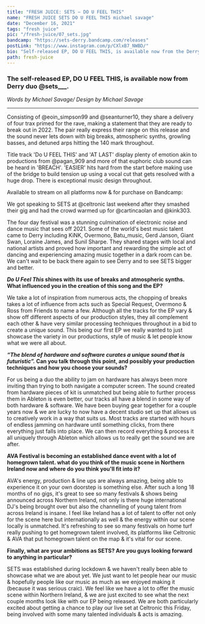 ---
title: "FRESH JUICE: SETS – DO U FEEL THIS"
name: "FRESH JUICE SETS DO U FEEL THIS michael savage"
date: "December 16, 2021"
tags: "fresh juice"
pic: "/fresh-juice/07_sets.jpg"
bandcamp: "https://sets-derry.bandcamp.com/releases"
postLink: "https://www.instagram.com/p/CXlxB7_NWBD/"
bio: "Self-released EP, DO U FEEL THIS, is available now from the Derry duo, SETS"
path: fresh-juice
---

### The self-released EP, DO U FEEL THIS, is available now from Derry duo @sets\_\_\_.

<p className="smallText">
  <i>Words by Michael Savage/ Design by Michael Savage</i>
</p>

<hr />

Consisting of @eoin_simpson99 and @seanturner10, they share a delivery of four trax primed for the rave, making a statement that they are ready to break out in 2022. The pair really express their range on this release and the sound never lets down with big breaks, atmospheric synths, growling basses, and detuned arps hitting the 140 mark throughout.

Title track 'Do U FEEL THIS' and 'AT LAST' display plenty of emotion akin to productions from @pagan_909 and more of that euphoric club sound can be heard in 'BREACH'. 'EASIER' hits hard from the start before making use of the bridge to build tension up using a vocal cut that gets resolved with a huge drop. There is exceptional music design throughout.

Available to stream on all platforms now & for purchase on Bandcamp: <HoverLink url="sets-derry.bandcamp.com/releases" external inline />

We got speaking to SETS at @celtronic last weekend after they smashed their gig and had the crowd warmed up for @cartincaolan and @kink303.

The four day festival was a stunning culmination of electronic noise and dance music that sees off 2021. Some of the world's best music talent came to Derry including KiNK, Overmono, Batu_music, Gerd Janson, Giant Swan, Loraine James, and Sunil Sharpe. They shared stages with local and national artists and proved how important and rewarding the simple act of dancing and experiencing amazing music together in a dark room can be. We can't wait to be back there again to see Derry and to see SETS bigger and better.

<Picture src="/fresh-juice/07_setslads.jpg" alt="photo of sets lads" size={1200} />

**_Do U Feel This_ shines with its use of breaks and atmospheric synths. What influenced you in the creation of this song and the EP?**

We take a lot of inspiration from numerous acts, the chopping of breaks takes a lot of influence from acts such as Special Request, Overmono & Ross from Friends to name a few. Although all the tracks for the EP vary & show off different aspects of our production styles, they all complement each other & have very similar processing techniques throughout in a bid to create a unique sound. This being our first EP we really wanted to just showcase the variety in our productions, style of music & let people know what we were all about.

**_“The blend of hardware and software curates a unique sound that is futuristic”._ Can you talk through this point, and possibly your production techniques and how you choose your sounds?**

For us being a duo the ability to jam on hardware has always been more inviting than trying to both navigate a computer screen. The sound created from hardware pieces of kit is unmatched but being able to further process them in Ableton is even better, our tracks all have a blend in some way of both hardware & software. We have been buying gear together for a couple years now & we are lucky to now have a decent studio set up that allows us to creatively work in a way that suits us. Most tracks are started with hours of endless jamming on hardware until something clicks, from there everything just falls into place. We can then record everything & process it all uniquely through Ableton which allows us to really get the sound we are after.

**AVA Festival is becoming an established dance event with a lot of homegrown talent. what do you think of the music scene in Northern Ireland now and where do you think you'll fit into it?**

AVA's energy, production & line ups are always amazing, being able to experience it on your own doorstep is something else. After such a long 18 months of no gigs, it's great to see so many festivals & shows being announced across Northern Ireland, not only is there huge international DJ's being brought over but also the channelling of young talent from across Ireland is insane. I feel like Ireland has a lot of talent to offer not only for the scene here but internationally as well & the energy within our scene locally is unmatched. It's refreshing to see so many festivals on home turf really pushing to get homegrown talent involved, its platforms like Celtronic & AVA that put homegrown talent on the map & it's vital for our scene.

**Finally, what are your ambitions as SETS? Are you guys looking forward to anything in particular?**

SETS was established during lockdown & we haven't really been able to showcase what we are about yet. We just want to let people hear our music & hopefully people like our music as much as we enjoyed making it (because it was serious craic). We feel like we have a lot to offer the music scene within Northern Ireland, & we are just excited to see what the next couple months look like with our EP being released. We are both particularly excited about getting a chance to play our live set at Celtronic this Friday, being involved with some many talented individuals & acts is amazing.

